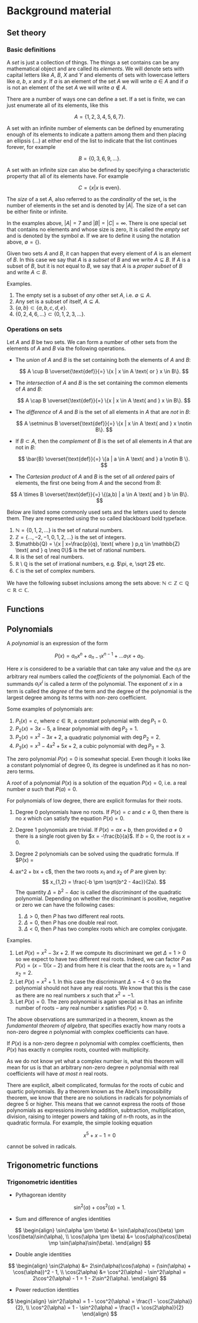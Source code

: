 # Background material

## Set theory

### Basic definitions

::: {.definition}
A *set* is just a collection of things. The things a set contains can be any
mathematical object and are called its *elements*. We will denote sets with
capital letters like $A$, $B$, $X$ and $Y$ and elements of sets with lowercase
letters like $a$, $b$, $x$ and $y$. If $a$ is an element of the set $A$ we will
write $a \in A$ and if $a$ is not an element of the set $A$ we will write $a
\notin A$.
:::

There are a number of ways one can define a set. If a set is finite, we can just
enumerate all of its elements, like this

$$
A = \{1, 2, 3, 4, 5, 6, 7\}.
$$

A set with an infinite number of elements can be defined by enumerating enough
of its elements to indicate a pattern among them and then placing an ellipsis
($\ldots$) at either end of the list to indicate that the list continues
forever, for example

$$
B = \{0, 3, 6, 9, \ldots\}.
$$

A set with an infinite size can also be defined by specifying a characteristic
property that all of its elements have. For example

$$
C = \{x | x \text{ is even}\}.
$$

::: {.definition}
The *size* of a set $A$, also referred to as the *cardinality* of the set, is
the number of elements in the set and is denoted by $|A|$. The size of a set can
be either finite or infinite.
:::

In the examples above, $|A| = 7$ and $|B| = |C| = \infty$. There is one special
set that contains no elements and whose size is zero, It is called the *empty
set* and is denoted by the symbol $\emptyset$. If we are to define it using the
notation above, $\emptyset = \{\}$.

::: {.definition}
Given two sets $A$ and $B$, it can happen that every element of $A$ is an
element of $B$. In this case we say that $A$ is a *subset* of $B$ and we write
$A \subseteq B$. If $A$ is a subset of $B$, but it is not equal to $B$, we say
that $A$ is a *proper subset* of $B$ and write $A \subset B$.
:::

Examples.

1. The empty set is a subset of *any* other set $A$, i.e. $\emptyset \subseteq
   A$.
2. Any set is a subset of itself, $A \subseteq A$.
3. $\{a,b\} \subset \{a,b,c,d,e\}$.
4. $\{0,2,4,6,\ldots\} \subset \{0,1,2,3,\ldots\}$.

### Operations on sets

Let $A$ and $B$ be two sets. We can form a number of other sets from the
elements of $A$ and $B$ via the following operations.

- The *union* of $A$ and $B$ is the set containing both the elements of $A$ and
  $B$:

  $$
  A \cup B \overset{\text{def}}{=} \{x | x \in A \text{ or } x \in B\}.
  $$

- The *intersection* of $A$ and $B$ is the set containing the common elements of
  $A$ and $B$:

  $$
  A \cap B \overset{\text{def}}{=} \{x | x \in A \text{ and } x \in B\}.
  $$

- The *difference* of $A$ and $B$ is the set of all elements in $A$ that are
  *not* in $B$:

  $$
  A \setminus B \overset{\text{def}}{=} \{x | x \in A \text{ and } x \notin B\}.
  $$

- If $B \subset A$, then the *complement* of $B$ is the set of all elements in
  $A$ that are not in $B$:

  $$
  \bar{B} \overset{\text{def}}{=} \{a | a \in A \text{ and } a \notin B \}.
  $$

- The *Cartesian product* of $A$ and $B$ is the set of all *ordered* pairs of
  elements, the first one being from $A$ and the second from $B$:

$$
A \times B \overset{\text{def}}{=} \{(a,b) | a \in A \text{ and } b \in B\}.
$$


Below are listed some commonly used sets and the letters used to denote them.
They are represented using the so called blackboard bold typeface.

1. $\mathbb{N} = \{0,1,2,\ldots\}$ is the set of natural numbers.
2. $\mathbb{Z} = \{\ldots,-2,-1,0,1,2,\ldots\}$ is the set of integers.
3. $\mathbb{Q} = \{x | x=\frac{p}{q}, \text{ where } p,q \in \mathbb{Z} \text{
   and } q \neq 0\}$ is the set of rational numbers.
4. $\mathbb{R}$ is the set of real numbers.
5. $\mathbb{R} \setminus \mathbb{Q}$ is the set of irrational numbers, e.g.
   $\pi, e, \sqrt 2$ etc.
6. $\mathbb{C}$ is the set of complex numbers.

We have the following subset inclusions among the sets above: $\mathbb{N}
\subset \mathbb{Z} \subset \mathbb{Q} \subset \mathbb{R} \subset \mathbb{C}.$

## Functions

## Polynomials

::: {.definition}
A *polynomial* is an expression of the form

$$
P(x) = a_nx^n + a_{n-1}x^{n-1} + \ldots a_1x + a_0.
$$

Here $x$ is considered to be a variable that can take any value and the $a_i$s
are arbitrary real numbers called the *coefficients* of the polynomial. Each of
the summands $a_ix^i$ is called a *term* of the polynomial. The exponent of $x$
in a term is called the *degree* of the term and the degree of the polynomial is
the largest degree among its terms with non-zero coefficient.
:::

Some examples of polynomials are:

1. $P_1(x) = c$, where $c \in \mathbb{R}$, a constant polynomial with $\deg{P_1}
   = 0$.
2. $P_2(x) = 3x - 5$, a linear polynomial with $\deg{P_2} = 1$.
3. $P_2(x) = x^2 -3x + 2$, a quadratic polynomial with $\deg{P_2} = 2$.
4. $P_3(x) = x^3 - 4x^2 + 5x + 2$, a cubic polynomial with $\deg{P_3} = 3$.

::: {.remark}
The zero polynomial $P(x) = 0$ is somewhat special. Even though it looks like a
constant polynomial of degree $0$, its degree is undefined as it has no non-zero
terms.
:::

::: {.definition}
A *root* of a polynomial $P(x)$ is a solution of the equation $P(x) = 0$, i.e. a
real number $a$ such that $P(a) = 0$.
:::

For polynomials of low degree, there are explicit formulas for their roots.

1. Degree $0$ polynomials have no roots. If $P(x) = c$ and $c \neq 0$, then
   there is no $x$ which can satisfy the equation $P(x) = 0$.
2. Degree $1$ polynomials are trivial. If $P(x) = ax + b$, then provided $a \neq
   0$ there is a single root given by $x = -\frac{b}{a}$. If $b = 0$, the root
   is $x = 0$.
3. Degree $2$ polynomials can be solved using the quadratic formula. If $P(x) =
3. ax^2 + bx + c$, then the two roots $x_1$ and $x_2$ of $P$ are given by:
$$
x_{1,2} = \frac{-b \pm \sqrt{b^2 - 4ac}}{2a}.
$$
The quantity $\Delta = b^2 - 4ac$ is called the *discriminant* of the quadratic
polynomial. Depending on whether the discriminant is positive, negative or zero
we can have the following cases:

    1. $\Delta > 0$, then $P$ has two different real roots.
    2. $\Delta = 0$, then $P$ has one double real root.
    3. $\Delta < 0$, then $P$ has two complex roots which are complex conjugate.

Examples.

1. Let $P(x) = x^2 - 3x + 2$. If we compute its discriminant we get $\Delta = 1
   > 0$ so we expect to have two different real roots. Indeed, we can factor $P$
   as $P(x) = (x - 1)(x - 2)$ and from here it is clear that the roots are $x_1
   = 1$ and $x_2 = 2$.
2. Let $P(x) = x^2 + 1$. In this case the discriminant $\Delta = -4 < 0$ so the
   polynomial should not have any real roots. We know that this is the case as
   there are no real numbers $x$ such that $x^2 = -1$.
3. Let $P(x) = 0$. The zero polynomial is again special as it has an infinite
   number of roots -- any real number $x$ satisfies $P(x) = 0$.

The above observations are summarized in a theorem, known as the *fundamental
theorem of algebra*, that specifies exactly how many roots a non-zero degree $n$
polynomial with complex coefficients can have.

::: {.theorem}
If $P(x)$ is a non-zero degree $n$ polynomial with complex coefficients, then
$P(x)$ has exactly $n$ complex roots, counted with multiplicity.
:::

As we do not know yet what a complex number is, what this theorem will mean for
us is that an arbitrary non-zero degree $n$ polynomial with real coefficients
will have *at most* $n$ real roots.

::: {.remark}
There are explicit, albeit complicated, formulas for the roots of cubic and
quartic polynomials. By a theorem known as the Abel's impossibility theorem, we
know that there are no solutions in radicals for polynomials of degree $5$ or
higher. This means that we cannot express the roots of those polynomials as
expressions involving addition, subtraction, multiplication, division, raising
to integer powers and taking of n-th roots, as in the quadratic formula. For
example, the simple looking equation

$$
x^5 + x - 1 = 0
$$

cannot be solved in radicals.
:::

## Trigonometric functions

### Trigonometric identities

- Pythagorean identity

$$
\sin^2(\alpha) + \cos^2(\alpha) = 1.
$$

- Sum and difference of angles identities

$$
\begin{align}
\sin(\alpha \pm \beta) &= \sin(\alpha)\cos(\beta) \pm \cos(\beta)\sin(\alpha), \\
\cos(\alpha \pm \beta) &= \cos(\alpha)\cos(\beta) \mp \sin(\alpha)\sin(\beta).
\end{align}
$$

- Double angle identities

$$
\begin{align}
  \sin(2\alpha) &= 2\sin(\alpha)\cos(\alpha) = (\sin(\alpha) + \cos(\alpha))^2 - 1, \\
  \cos(2\alpha) &= \cos^2(\alpha) - \sin^2(\alpha) = 2\cos^2(\alpha) - 1 = 1 - 2\sin^2(\alpha).
\end{align}
$$

- Power reduction identities

$$
\begin{align}
  \sin^2(\alpha) = 1 - \cos^2(\alpha) = \frac{1 - \cos(2\alpha)}{2}, \\
  \cos^2(\alpha) = 1 - \sin^2(\alpha) = \frac{1 + \cos(2\alpha)}{2}
\end{align}
$$
